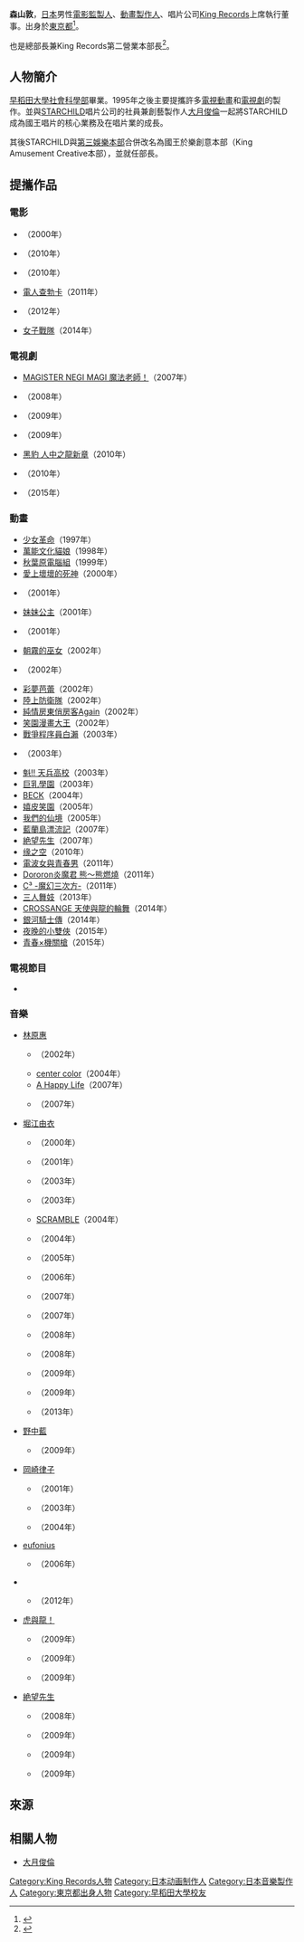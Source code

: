 {{multiple issues|
{{Notability Unreferenced|time=2016-07-29T17:53:53+00:00}}
{{Primarysources|time=2016-07-29T17:53:53+00:00}}
}}
{{noteTA|G1=Anime}}
{{japanese|japanese=森山 敦|kana=もりやま あつし|romaji=Moriyama Atsushi}}
'''森山敦'''{{BD|1967年|||}}，[[日本|日本]]男性[[電影監製|電影監製人]]、[[動畫|動畫]][[執行製作人|製作人]]、唱片公司[[國王唱片|King Records]]上席執行董事。出身於[[東京都|東京都]]<ref>{{Cite web|url=http://tokyo-nanmin.com/sp/staff.html|title=電影『東京難民』公式官網|accessdate=2016-07-29|language=ja|deadurl=yes|archiveurl=https://web.archive.org/web/20160304234115/http://tokyo-nanmin.com/sp/staff.html|archivedate=2016-03-04}}</ref>。

也是{{link-ja|King Amusement Creative總部|キング・アミューズメント・クリエイティブ本部|King Amusement Creative}}總部長兼King Records第二營業本部長<ref>{{Cite web|url=http://www.bunkatsushin.com/news/article.aspx?id=111211|script-title=ja:キング、2月組変で三クリとスタチャ統合等|accessdate=2016-07-29|language=ja|archive-date=2016-04-16|archive-url=https://web.archive.org/web/20160416170648/http://www.bunkatsushin.com/news/article.aspx?id=111211|dead-url=no}}</ref>。

== 人物簡介 ==
[[早稻田大學|早稻田大學社會科學部]]畢業。1995年之後主要提攜許多[[電視動畫|電視動畫]]和[[電視劇|電視劇]]的製作。並與[[STARCHILD|STARCHILD]]唱片公司的社員兼創藝製作人[[大月俊倫|大月俊倫]]一起將STARCHILD成為國王唱片的核心業務及在唱片業的成長。

其後STARCHILD與[[國王唱片|第三娛樂本部]]合併改名為國王於樂創意本部（King Amusement Creative本部），並就任部長。

== 提攜作品 ==
=== 電影 ===
* {{link-ja|美麗夢想者|ケイゾク/映画 Beautiful Dreamer}}（2000年）
* {{link-ja|返校日 (日本電影)|ホームカミング|返校日}}（2010年）
* {{link-ja|亂暴與待機|乱暴と待機}}（2010年）
* [[電人查勃卡|電人查勃卡]]（2011年）
* {{link-ja|南海大作戰|ぱいかじ南海作戦}}（2012年）
* [[女子戰隊|女子戰隊]]（2014年）

=== 電視劇 ===
* [[魔法老師|MAGISTER NEGI MAGI 魔法老師！]]（2007年）
* {{link-ja|親孝行Play|親孝行プレイ}}（2008年）
* {{link-ja|漂流網咖|漂流ネットカフェ}}（2009年）
* {{link-ja|育嬰遊戲|子育てプレイ}}（2009年）
* [[黑豹_人中之龍新章|黑豹 人中之龍新章]]（2010年）
* {{link-ja|MM9 (山本弘的小說)|MM9|MM9 -MONSTER MAGNITUDE-}}（2010年）
* {{link-ja|奮鬥！超級代書|奮闘!びったれ|奮鬥！超級代書!!!}}（2015年）

=== 動畫 ===
* [[少女革命|少女革命]]（1997年）
* [[萬能文化貓娘|萬能文化貓娘]]（1998年）
* [[秋葉原電腦組|秋葉原電腦組]]（1999年）
* [[闇之末裔|愛上壞壞的死神]]（2000年）
* {{link-ja|魔法遊戯|魔法遊戯|魔法遊戲}}（2001年）
* [[妹妹公主|妹妹公主]]（2001年）
* {{link-ja|學園戰記無量|学園戦記ムリョウ}}（2001年）
* [[朝霧的巫女|朝霧的巫女]]（2002年）
* {{link-ja|奇鋼仙女樓蘭|奇鋼仙女ロウラン}}（2002年）
* [[彩夢芭蕾|彩夢芭蕾]]（2002年）
* [[陸上防衛隊|陸上防衛隊]]（2002年）
* [[純情房東俏房客|純情房東俏房客Again]]（2002年）
* [[笑園漫畫大王|笑園漫畫大王]]（2002年）
* [[戰爭程序員白瀨|戰爭程序員白瀨]]（2003年）
* {{link-ja|瓶詰妖精|瓶詰妖精}}（2003年）
* [[魁！！天兵高校|魁!! 天兵高校]]（2003年）
* [[巨乳學園|巨乳學園]]（2003年）
* [[BECK_(漫畫)|BECK]]（2004年）
* [[嬉皮笑園|嬉皮笑園]]（2005年）
* [[我們的仙境|我們的仙境]]（2005年）
* [[藍蘭島漂流記|藍蘭島漂流記]]（2007年）
* [[絶望先生|絶望先生]]（2007年）
* [[缘之空|缘之空]]（2010年）
* [[電波女與青春男|電波女與青春男]]（2011年）
* [[咚隆隆炎魔君|Dororon炎魔君 熊～熊燃燒]]（2011年）
* [[C³_-魔幻三次方-|C³ -魔幻三次方-]]（2011年）
* [[三人舞妓|三人舞妓]]（2013年）
* [[CROSSANGE_天使與龍的輪舞|CROSSANGE 天使與龍的輪舞]]（2014年）
* [[銀河騎士傳|銀河騎士傳]]（2014年）
* [[夜晚的小雙俠|夜晚的小雙俠]]（2015年）
* [[青春×機關槍|青春×機關槍]]（2015年）

=== 電視節目 ===
* {{lang|ja|{{link-ja|戦国鍋TV ～なんとなく歴史が学べる映像～|戦国鍋TV 〜なんとなく歴史が学べる映像〜}}}}

=== 音樂 ===
* [[林原惠|林原惠]]
** {{link-ja|feel well|feel well|feel well}}（2002年）
** [[center_color|center color]]（2004年）
** [[A_Happy_Life|A Happy Life]]（2007年）
** {{link-ja|Plain (林原惠的專輯)|Plain|Plain}}（2007年）

* [[堀江由衣|堀江由衣]]
** {{lang|ja|{{link-ja|水たまりに映るセカイ|水たまりに映るセカイ}}}}（2000年）
** {{lang|ja|{{link-ja|黒猫と月気球をめぐる冒険|黒猫と月気球をめぐる冒険}}}}（2001年）
** {{lang|ja|{{link-ja|ほっ？|ほっ?}}}}（2003年）
** {{link-ja|sky (堀江由衣的專輯)|sky (堀江由衣のアルバム)|sky}}（2003年）
** [[SCRAMBLE_(堀江由衣)|SCRAMBLE]]（2004年）
** {{link-ja|樂園 (堀江由衣的專輯)|楽園 (堀江由衣のアルバム)|樂園}}（2004年）
** {{lang|ja|{{link-ja|嘘つきアリスとくじら号をめぐる冒険|嘘つきアリスとくじら号をめぐる冒険}}}}（2005年）
** {{link-ja|光 (堀江由衣的單曲)|ヒカリ (堀江由衣の曲)|光}}（2006年）
** {{lang|ja|{{link-ja|恋する天気図|恋する天気図}}}}（2007年）
** {{link-ja|Days (堀江由衣的專輯)|Days (堀江由衣の曲)|Days}}（2007年）
** {{lang|ja|{{link-ja|バニラソルト|バニラソルト}}}}（2008年）
** {{link-ja|Darling (堀江由衣的專輯)|Darling (堀江由衣のアルバム)|Darling}}（2008年）
** {{link-ja|silky heart|silky heart}}（2009年）
** {{link-ja|HONEY JET!!|HONEY JET!!}}（2009年）
** {{link-ja|PRESENTER|PRESENTER}}（2013年）

* [[野中藍|野中藍]]
** {{link-ja|Supplement (野中藍的專輯)|サプリメント (アルバム)|Supplemen}}（2009年）

* [[岡崎律子|岡崎律子]]
** {{link-ja|純情房東俏房客 OKAZAKI COLLECTION|ラブひな OKAZAKI COLLECTION}}（2001年）
** {{link-ja|life is lovely.|life is lovely.}}（2003年）
** {{link-ja|for RITZ|for RITZ}}（2004年）
* [[eufonius|eufonius]]
** {{link-ja|美好的世界|スバラシキセカイ}}（2006年）

* {{link-ja|宇都宮隆|宇都宮隆}}
** {{link-ja|TRIGORY (宇都宮隆)|TRILOGY}}（2012年）

* [[TIGER×DRAGON！|虎與龍！]]
** {{link-ja|虎與龍！角色歌曲專輯|とらドラ! キャラクターソングアルバム}}（2009年）
** {{link-ja|Orange (虎與龍！角色歌曲)|オレンジ (とらドラ!のキャラクターソング)|Orange}}（2009年）
** {{lang|ja|{{link-ja|コンプリイト／プリーズ フリーズ|コンプリイト/プリーズ フリーズ}}}}（2009年）

* [[絶望先生|絶望先生]]
** {{link-ja|絶望大殺界|絶望大殺界}}（2008年）
** {{link-ja|暗闇心中相思相愛|暗闇心中相思相愛}}（2009年）
** {{link-ja|絕望餐廳|絶望レストラン}}（2009年）
** {{lang|ja|{{link-ja|林檎もぎれビーム！|林檎もぎれビーム!}}}}（2009年）

== 來源 ==
{{reflist}}

== 相關人物==
* [[大月俊倫|大月俊倫]]

{{King Records}}
{{DEFAULTSORT:Moriyama Atsushi}}
[[Category:King_Records人物|Category:King Records人物]]
[[Category:日本动画制作人|Category:日本动画制作人]]
[[Category:日本音樂製作人|Category:日本音樂製作人]]
[[Category:東京都出身人物|Category:東京都出身人物]]
[[Category:早稻田大學校友|Category:早稻田大學校友]]
